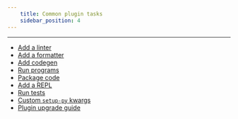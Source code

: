 ```yaml
---
    title: Common plugin tasks
    sidebar_position: 4
---
```


---

- [Add a linter](./add-a-linter.mdx)
- [Add a formatter](./add-a-formatter.mdx)
- [Add codegen](./add-codegen.mdx)
- [Run programs](./run-programs.mdx)
- [Package code](./package-code.mdx)
- [Add a REPL](./add-a-repl.mdx)
- [Run tests](./run-tests.mdx)
- [Custom `setup-py` kwargs](./custom-setup-py-kwargs.mdx)
- [Plugin upgrade guide](./plugin-upgrade-guide.mdx)
